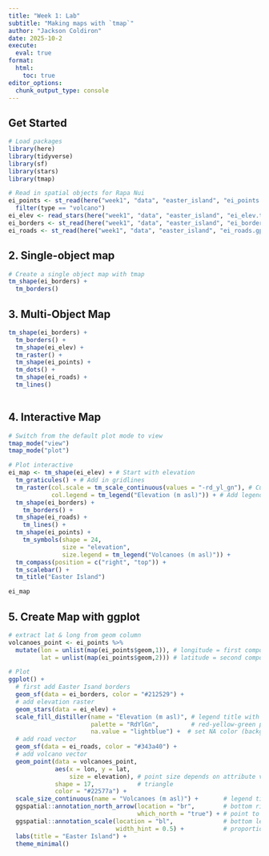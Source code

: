 ```yaml
---
title: "Week 1: Lab"
subtitle: "Making maps with `tmap`"
author: "Jackson Coldiron"
date: 2025-10-2
execute: 
  eval: true
format:
  html:
    toc: true
editor_options: 
  chunk_output_type: console
---
```

## Get Started
```r
# Load packages
library(here)
library(tidyverse)
library(sf)
library(stars)
library(tmap)
```

```r
# Read in spatial objects for Rapa Nui
ei_points <- st_read(here("week1", "data", "easter_island", "ei_points.gpkg")) |> 
  filter(type == "volcano")
ei_elev <- read_stars(here("week1", "data", "easter_island", "ei_elev.tif"))
ei_borders <- st_read(here("week1", "data", "easter_island", "ei_border.gpkg"))
ei_roads <- st_read(here("week1", "data", "easter_island", "ei_roads.gpkg"))
```

## 2. Single-object map
```r
# Create a single object map with tmap
tm_shape(ei_borders) +
  tm_borders()
```
## 3. Multi-Object Map
```r
tm_shape(ei_borders) +
  tm_borders() +
  tm_shape(ei_elev) +
  tm_raster() +
  tm_shape(ei_points) +
  tm_dots() +
  tm_shape(ei_roads) +
  tm_lines()
  
```
## 4. Interactive Map
```r
# Switch from the default plot mode to view
tmap_mode("view")
tmap_mode("plot")

# Plot interactive
ei_map <- tm_shape(ei_elev) + # Start with elevation
  tm_graticules() + # Add in gridlines
  tm_raster(col.scale = tm_scale_continuous(values = "-rd_yl_gn"), # Customize color scaling
            col.legend = tm_legend("Elevation (m asl)")) + # Add legend title
  tm_shape(ei_borders) + 
    tm_borders() +
  tm_shape(ei_roads) +
    tm_lines() +
  tm_shape(ei_points) +
    tm_symbols(shape = 24, 
               size = "elevation", 
               size.legend = tm_legend("Volcanoes (m asl)")) +
  tm_compass(position = c("right", "top")) +
  tm_scalebar() +
  tm_title("Easter Island")

ei_map
```

## 5. Create Map with ggplot
```r
# extract lat & long from geom column 
volcanoes_point <- ei_points %>%
  mutate(lon = unlist(map(ei_points$geom,1)), # longitude = first component (x)
         lat = unlist(map(ei_points$geom,2))) # latitude = second component (y)

# Plot
ggplot() +
  # first add Easter Isand borders
  geom_sf(data = ei_borders, color = "#212529") +
  # add elevation raster
  geom_stars(data = ei_elev) +
  scale_fill_distiller(name = "Elevation (m asl)", # legend title with units
                       palette = "RdYlGn",         # red-yellow-green palette (no need to reverse)
                       na.value = "lightblue") +  # set NA color (background ocean)
  # add road vector
  geom_sf(data = ei_roads, color = "#343a40") +
  # add volcano vector
  geom_point(data = volcanoes_point, 
             aes(x = lon, y = lat, 
                 size = elevation), # point size depends on attribute value
             shape = 17,            # triangle
             color = "#22577a") +
  scale_size_continuous(name = "Volcanoes (m asl)") +       # legend title with units
  ggspatial::annotation_north_arrow(location = "br",        # bottom right
                                    which_north = "true") + # point to north pole
  ggspatial::annotation_scale(location = "bl",              # bottom left
                              width_hint = 0.5) +           # proportion of map area the scalebar should occupy
  labs(title = "Easter Island") +
  theme_minimal()
```

